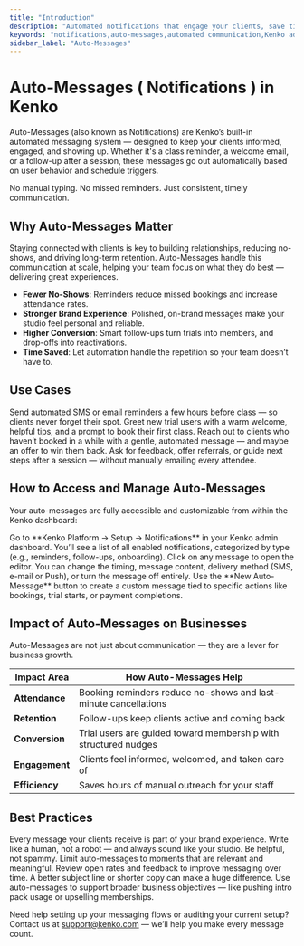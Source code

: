 ```yaml
---
title: "Introduction"
description: "Automated notifications that engage your clients, save time, and power your studio’s growth."
keywords: "notifications,auto-messages,automated communication,Kenko advanced features"
sidebar_label: "Auto-Messages"
---
```


# Auto-Messages ( Notifications ) in Kenko

Auto-Messages (also known as Notifications) are Kenko’s built-in automated messaging system — designed to keep your clients informed, engaged, and showing up. Whether it's a class reminder, a welcome email, or a follow-up after a session, these messages go out automatically based on user behavior and schedule triggers.

No manual typing. No missed reminders. Just consistent, timely communication.

## Why Auto-Messages Matter

Staying connected with clients is key to building relationships, reducing no-shows, and driving long-term retention. Auto-Messages handle this communication at scale, helping your team focus on what they do best — delivering great experiences.

- **Fewer No-Shows**: Reminders reduce missed bookings and increase attendance rates.
- **Stronger Brand Experience**: Polished, on-brand messages make your studio feel personal and reliable.
- **Higher Conversion**: Smart follow-ups turn trials into members, and drop-offs into reactivations.
- **Time Saved**: Let automation handle the repetition so your team doesn’t have to.

## Use Cases

<CardGroup cols={2}>
  <Card title="Class Booking Reminders" icon="calendar-check">
    Send automated SMS or email reminders a few hours before class — so clients never forget their spot.
  </Card>
  <Card title="Trial Welcome Series" icon="handshake">
    Greet new trial users with a warm welcome, helpful tips, and a prompt to book their first class.
  </Card>
  <Card title="Reactivation Nudges" icon="repeat">
    Reach out to clients who haven’t booked in a while with a gentle, automated message — and maybe an offer to win them back.
  </Card>
  <Card title="Post-Class Follow-Ups" icon="message">
    Ask for feedback, offer referrals, or guide next steps after a session — without manually emailing every attendee.
  </Card>
</CardGroup>

## How to Access and Manage Auto-Messages

Your auto-messages are fully accessible and customizable from within the Kenko dashboard:

<Steps>
  <Step title="Navigate to Auto-Messages" icon="route">
    Go to **Kenko Platform → Setup → Notifications** in your Kenko admin dashboard.
  </Step>
  <Step title="View Active Notifications" icon="eye">
    You’ll see a list of all enabled notifications, categorized by type (e.g., reminders, follow-ups, onboarding).
  </Step>
  <Step title="Edit or Disable Messages" icon="pen">
    Click on any message to open the editor. You can change the timing, message content, delivery method (SMS, e-mail or Push), or turn the message off entirely.
  </Step>
  <Step title="Create a New Auto-Message" icon="plus">
    Use the **New Auto-Message** button to create a custom message tied to specific actions like bookings, trial starts, or payment completions.
  </Step>
</Steps>

## Impact of Auto-Messages on Businesses

Auto-Messages are not just about communication — they are a lever for business growth.

| Impact Area    | How Auto-Messages Help                                          |
| -------------- | --------------------------------------------------------------- |
| **Attendance** | Booking reminders reduce no-shows and last-minute cancellations |
| **Retention**  | Follow-ups keep clients active and coming back                  |
| **Conversion** | Trial users are guided toward membership with structured nudges |
| **Engagement** | Clients feel informed, welcomed, and taken care of              |
| **Efficiency** | Saves hours of manual outreach for your staff                   |

## Best Practices

<AccordionGroup>
  <Accordion title="Use a Friendly, On-Brand Voice" icon="comment-dots">
    Every message your clients receive is part of your brand experience. Write like a human, not a robot — and always sound like your studio.
  </Accordion>
  <Accordion title="Don’t Overload the Inbox" icon="mailbox">
    Be helpful, not spammy. Limit auto-messages to moments that are relevant and meaningful.
  </Accordion>
  <Accordion title="Test and Refine Content" icon="wand">
    Review open rates and feedback to improve messaging over time. A better subject line or shorter copy can make a huge difference.
  </Accordion>
  <Accordion title="Align With Your Studio Goals" icon="bullseye">
    Use auto-messages to support broader business objectives — like pushing intro pack usage or upselling memberships.
  </Accordion>
</AccordionGroup>

Need help setting up your messaging flows or auditing your current setup? Contact us at [support@kenko.com](mailto:support@kenko.com) — we’ll help you make every message count.